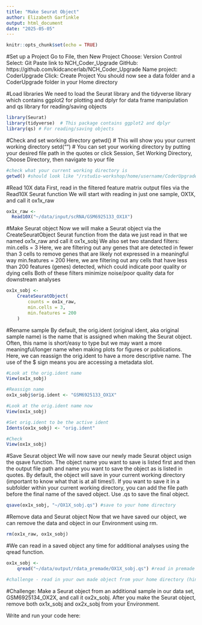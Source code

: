 ```yaml
---
title: "Make Seurat Object"
author: Elizabeth Garfinkle
output: html_document
date: "2025-05-05"
---
```


```r
knitr::opts_chunk$set(echo = TRUE)
```

#Set up a Project
Go to File, then New Project
Choose: Version Control
Select: Git
Paste link to NCH_Coder_Upgrade GitHub: https://github.com/kidcancerlab/NCH_Coder_Upgrade
Name project: CoderUpgrade
Click: Create Project
You should now see a data folder and a CoderUpgrade folder in your Home directory

#Load libraries
We need to load the Seurat library and the tidyverse library which contains ggplot2 for plotting and dplyr for data frame manipulation and qs library for reading/saving objects
```r
library(Seurat)
library(tidyverse)  # This package contains ggplot2 and dplyr
library(qs) # For reading/saving objects
```

#Check and set working directory
getwd() # This will show you your current working directory
setd("") # You can set your working directory by putting your desired file path in the quotes or click Session, Set Working Directory, Choose Directory, then navigate to your file
```r
#check what your current working directory is
getwd() #should look like "/rstudio-workshop/home/username/CoderUpgrade" 
```

#Read 10X data
First, read in the filtered feature matrix output files via the Read10X Seurat function
We will start with reading in just one sample, OX1X, and call it ox1x_raw
```r
ox1x_raw <- 
  Read10X("~/data/input/scRNA/GSM6925133_OX1X")
```

#Make Seurat object
Now we will make a Seurat object via the CreateSeuratObject Seurat function from the data we just read in that we named ox1x_raw and call it ox1x_sobj
We also set two standard filters:
min.cells = 3 
  Here, we are filtering out any genes that are detected in fewer than 3 cells to   remove genes that are likely not expressed in a meaningful way
min.features = 200 
  Here, we are filtering out any cells that have less than 200 features (genes)    detected, which could indicate poor quality or dying cells
Both of these filters minimize noise/poor quality data for downstream analyses
```r
ox1x_sobj <-
    CreateSeuratObject(
        counts = ox1x_raw,
        min.cells = 3,
        min.features = 200
    )
```

#Rename sample 
By default, the orig.ident (original ident, aka original sample name) is the name that is assigned when making the Seurat object. Often, this name is short/easy to type but we may want a more meaningful/longer name when making plots for figures or publications. Here, we can reassign the orig.ident to have a more descriptive name. 
The use of the $ sign means you are accessing a metadata slot. 
```r
#Look at the orig.ident name 
View(ox1x_sobj)

#Reassign name
ox1x_sobj$orig.ident <- "GSM6925133_OX1X"

#Look at the orig.ident name now 
View(ox1x_sobj)

#Set orig.ident to be the active ident
Idents(ox1x_sobj) <- "orig.ident"

#Check
View(ox1x_sobj)
```

#Save Seurat object
We will now save our newly made Seurat object usign the qsave function. The object name you want to save is listed first and then the output file path and name you want to save the object as is listed in quotes. By default, the object will save in your current working directory (important to know what that is at all times!). If you want to save it in a subfolder within your current working directory, you can add the file path before the final name of the saved object. Use .qs to save the final object. 
```r
qsave(ox1x_sobj, "~/OX1X_sobj.qs") #save to your home directory 
```

#Remove data and Seurat object
Now that we have saved our object, we can remove the data and object in our Environment using rm.
```r
rm(ox1x_raw, ox1x_sobj)
```

#We can read in a saved object any time for additional analyses using the qread function. 
```r
ox1x_sobj <-
    qread("~/data/output/rdata_premade/OX1X_sobj.qs") #read in premade object 

#challenge - read in your own made object from your home directory (hint: give it a unique name so you don't overwrite the premade object that's already loaded):

```

#Challenge: 
Make a Seurat object from an additional sample in our data set, GSM6925134_OX2X, and call it ox2x_sobj. After you make the Seurat object, remove both ox1x_sobj and ox2x_sobj from your Environment. 

Write and run your code here:
```r

```


